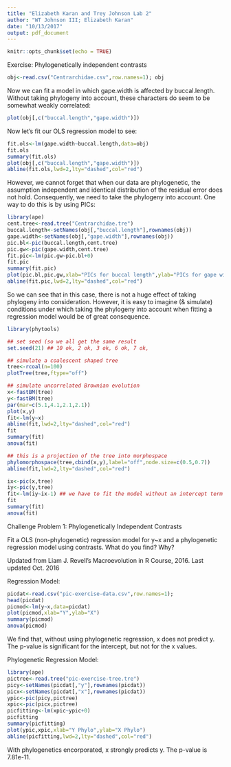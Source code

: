 ```yaml
---
title: "Elizabeth Karan and Trey Johnson Lab 2"
author: "WT Johnson III; Elizabeth Karan"
date: "10/13/2017"
output: pdf_document
---
```


```r
knitr::opts_chunk$set(echo = TRUE)
```
Exercise: Phylogenetically independent contrasts
```r
obj<-read.csv("Centrarchidae.csv",row.names=1); obj
```
Now we can fit a model in which gape.width is affected by buccal.length. Without taking phylogeny into account, these characters do seem to be somewhat weakly correlated:
```r
plot(obj[,c("buccal.length","gape.width")])
```
Now let’s fit our OLS regression model to see:
```r
fit.ols<-lm(gape.width~buccal.length,data=obj)
fit.ols
summary(fit.ols)
plot(obj[,c("buccal.length","gape.width")])
abline(fit.ols,lwd=2,lty="dashed",col="red")
```
However, we cannot forget that when our data are phylogenetic, the assumption independent and identical distribution of the residual error does not hold. Consequently, we need to take the phylogeny into account. One way to do this is by using PICs:
```r
library(ape)
cent.tree<-read.tree("Centrarchidae.tre")
buccal.length<-setNames(obj[,"buccal.length"],rownames(obj))
gape.width<-setNames(obj[,"gape.width"],rownames(obj))
pic.bl<-pic(buccal.length,cent.tree)
pic.gw<-pic(gape.width,cent.tree)
fit.pic<-lm(pic.gw~pic.bl+0)
fit.pic
summary(fit.pic)
plot(pic.bl,pic.gw,xlab="PICs for buccal length",ylab="PICs for gape width")
abline(fit.pic,lwd=2,lty="dashed",col="red")
```
So we can see that in this case, there is not a huge effect of taking phylogeny into consideration. However, it is easy to imagine (& simulate) conditions under which taking the phylogeny into account when fitting a regression model would be of great consequence.
```r
library(phytools)

## set seed (so we all get the same result
set.seed(21) ## 10 ok, 2 ok, 3 ok, 6 ok, 7 ok, 

## simulate a coalescent shaped tree
tree<-rcoal(n=100)
plotTree(tree,ftype="off")

## simulate uncorrelated Brownian evolution
x<-fastBM(tree)
y<-fastBM(tree)
par(mar=c(5.1,4.1,2.1,2.1))
plot(x,y)
fit<-lm(y~x)
abline(fit,lwd=2,lty="dashed",col="red")
fit
summary(fit)
anova(fit)

## this is a projection of the tree into morphospace
phylomorphospace(tree,cbind(x,y),label="off",node.size=c(0.5,0.7))
abline(fit,lwd=2,lty="dashed",col="red")
```
```r
ix<-pic(x,tree)
iy<-pic(y,tree)
fit<-lm(iy~ix-1) ## we have to fit the model without an intercept term
fit
summary(fit)
anova(fit)
```
Challenge Problem 1: Phylogenetically Independent Contrasts

Fit a OLS (non-phylogenetic) regression model for y~x and a phylogenetic regression model using contrasts. What do you find? Why?

Updated from Liam J. Revell’s Macroevolution in R Course, 2016. Last updated Oct. 2016

Regression Model:
```r
picdat<-read.csv("pic-exercise-data.csv",row.names=1);
head(picdat)
picmod<-lm(y~x,data=picdat)
plot(picmod,xlab="Y",ylab="X")
summary(picmod)
anova(picmod)
```
We find that, without using phylogenetic regression, x does not predict y. The p-value is significant for the intercept, but not for the x values.

Phylogenetic Regression Model:
```r
library(ape)
pictree<-read.tree("pic-exercise-tree.tre")
picy<-setNames(picdat[,"y"],rownames(picdat))
picx<-setNames(picdat[,"x"],rownames(picdat))
ypic<-pic(picy,pictree)
xpic<-pic(picx,pictree)
picfitting<-lm(xpic~ypic+0)
picfitting
summary(picfitting)
plot(ypic,xpic,xlab="Y Phylo",ylab="X Phylo")
abline(picfitting,lwd=2,lty="dashed",col="red")
```
With phylogenetics encorporated, x strongly predicts y. The p-value is 7.81e-11.

